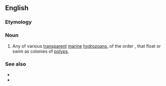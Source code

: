 ==English==
{{rfi}}
===Etymology===
{{rfe}}

===Noun===
{{en-noun}}

# {{biology}} Any of various [[transparent]] [[marine]] [[hydrozoan]]s, of the order ''{{taxlink|Siphonophora|order}}'', that float or swim as colonies of [[polyp]]s.

===See also===
* {{pedia|Siphonophora}}
* {{specieslite|Siphonophora Eschscholtz}}